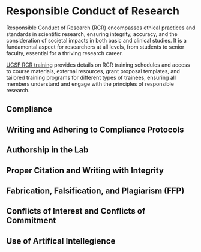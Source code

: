 # Responsible Conduct of Research
Responsible Conduct of Research (RCR) encompasses ethical practices and standards in scientific research, ensuring integrity, accuracy, and the consideration of societal impacts in both basic and clinical studies. It is a fundamental aspect for researchers at all levels, from students to senior faculty, essential for a thriving research career. 

[UCSF RCR training](https://rcr.ucsf.edu/) provides details on RCR training schedules and access to course materials, external resources, grant proposal templates, and tailored training programs for different types of trainees, ensuring all members understand and engage with the principles of responsible research.

## Compliance


## Writing and Adhering to Compliance Protocols


## Authorship in the Lab


## Proper Citation and Writing with Integrity


## Fabrication, Falsification, and Plagiarism (FFP)


## Conflicts of Interest and Conflicts of Commitment


## Use of Artifical Intellegience